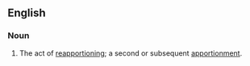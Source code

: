 ==English==
===Noun===
{{en-noun}}
# The act of [[reapportion]]ing; a second or subsequent [[apportionment]].